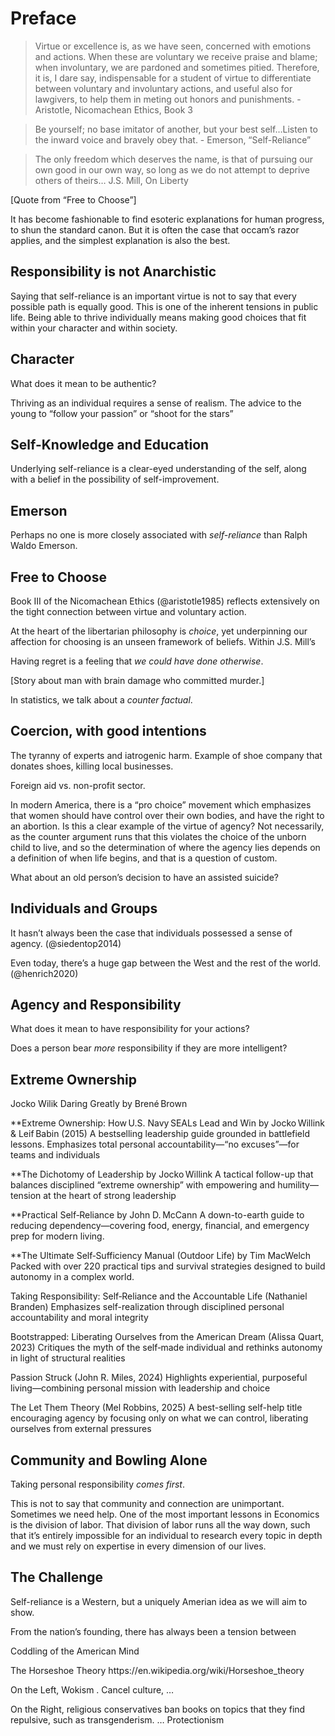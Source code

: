# Preface {.unnumbered}

> Virtue or excellence is, as we have seen, concerned with emotions and actions.  When these are voluntary we receive praise and blame; when involuntary, we are pardoned and sometimes pitied.  Therefore, it is, I dare say, indispensable for a student of virtue to differentiate between voluntary and involuntary actions, and useful also for lawgivers, to help them in meting out honors and punishments. - Aristotle, Nicomachean Ethics, Book 3

> Be yourself; no base imitator of another, but your best self...Listen to the inward voice and bravely obey that. - Emerson, "Self-Reliance"

> The only freedom which deserves the name, is that of pursuing our own good in our own way, so long as we do not attempt to deprive others of theirs... J.S. Mill, On Liberty

[Quote from "Free to Choose"]

It has become fashionable to find esoteric explanations for human progress, to shun the standard canon.  But it is often the case that occam's razor applies, and the simplest explanation is also the best.



## Responsibility is not Anarchistic

Saying that self-reliance is an important virtue is not to say that every possible path is equally good.  This is one of the inherent tensions in public life.  Being able to thrive individually means making good choices that fit within your character and within society.


## Character

What does it mean to be authentic?  

Thriving as an individual requires a sense of realism.  The advice to the young to "follow your passion" or "shoot for the stars" 


## Self-Knowledge and Education

Underlying self-reliance is a clear-eyed understanding of the self, along with a belief in the possibility of self-improvement.  


## Emerson

Perhaps no one is more closely associated with *self-reliance* than Ralph Waldo Emerson.


## Free to Choose

Book III of the Nicomachean Ethics (@aristotle1985) reflects extensively on the tight connection between virtue and voluntary action.  

At the heart of the libertarian philosophy is *choice*, yet underpinning our affection for choosing is an unseen framework of beliefs.  Within J.S. Mill's 

Having regret is a feeling that *we could have done otherwise*.

[Story about man with brain damage who committed murder.]

In statistics, we talk about a *counter factual*.  

## Coercion, with good intentions 

The tyranny of experts and iatrogenic harm.  Example of shoe company that donates shoes, killing local businesses.

Foreign aid vs. non-profit sector.

In modern America, there is a "pro choice" movement which emphasizes that women should have control over their own bodies, and have the right to an abortion.  Is this a clear example of the virtue of agency?  Not necessarily, as the counter argument runs that this violates the choice of the unborn child to live, and so the determination of where the agency lies depends on a definition of when life begins, and that is a question of custom.

What about an old person's decision to have an assisted suicide?  

## Individuals and Groups

It hasn't always been the case that individuals possessed a sense of agency.  (@siedentop2014)

Even today, there's a huge gap between the West and the rest of the world. (@henrich2020)


## Agency and Responsibility

What does it mean to have responsibility for your actions?  

Does a person bear *more* responsibility if they are more intelligent?  


## Extreme Ownership

Jocko Wilik
Daring Greatly by Brené Brown


**Extreme Ownership: How U.S. Navy SEALs Lead and Win by Jocko Willink & Leif Babin (2015)
A bestselling leadership guide grounded in battlefield lessons. Emphasizes total personal accountability—“no excuses”—for teams and individuals 

**The Dichotomy of Leadership by Jocko Willink
A tactical follow-up that balances disciplined “extreme ownership” with empowering and humility—tension at the heart of strong leadership 


**Practical Self‑Reliance by John D. McCann
A down-to-earth guide to reducing dependency—covering food, energy, financial, and emergency prep for modern living.

**The Ultimate Self‑Sufficiency Manual (Outdoor Life) by Tim MacWelch
Packed with over 220 practical tips and survival strategies designed to build autonomy in a complex world.

Taking Responsibility: Self‑Reliance and the Accountable Life (Nathaniel Branden)
Emphasizes self-realization through disciplined personal accountability and moral integrity 

Bootstrapped: Liberating Ourselves from the American Dream (Alissa Quart, 2023)
Critiques the myth of the self‑made individual and rethinks autonomy in light of structural realities 

Passion Struck (John R. Miles, 2024)
Highlights experiential, purposeful living—combining personal mission with leadership and choice 

The Let Them Theory (Mel Robbins, 2025)
A best-selling self-help title encouraging agency by focusing only on what we can control, liberating ourselves from external pressures 


## Community and Bowling Alone


Taking personal responsibility *comes first*.  

This is not to say that community and connection are unimportant.  Sometimes we need help.  One of the most important lessons in Economics is the division of labor.  That division of labor runs all the way down, such that it's entirely impossible for an individual to research every topic in depth and we must rely on expertise in every dimension of our lives.


## The Challenge

Self-reliance is a Western, but a uniquely Amerian idea as we will aim to show.  

From the nation's founding, there has always been a tension between 

Coddling of the American Mind

The Horseshoe Theory https://en.wikipedia.org/wiki/Horseshoe_theory

On the Left, Wokism .  Cancel culture, ...

On the Right, religious conservatives ban books on topics that they find repulsive, such as transgenderism.  ... Protectionism


